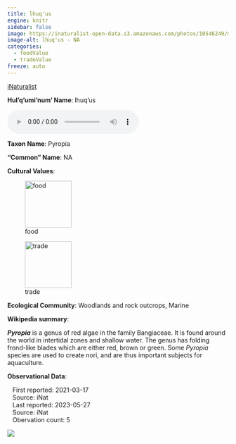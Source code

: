 ```yaml
---
title: lhuq'us
engine: knitr
sidebar: false
image: https://inaturalist-open-data.s3.amazonaws.com/photos/10546249/medium.jpeg
image-alt: lhuq'us - NA
categories:
  - foodValue
  - tradeValue
freeze: auto
---
```


<div role="img" class="imerss-photo" style="background-image: url(https://inaturalist-open-data.s3.amazonaws.com/photos/10546249/medium.jpeg)" 
 alt="lhuq'us - NA">
 <a href="https://www.inaturalist.org/taxa/370272" target="_blank" class="taxonDisplay-iNat-extern">iNaturalist<span class="external-link"></span></a>
</div>

**Hul'q'umi'num' Name**: lhuq'us

<audio controls>
  <source src="../../audio/lhuq_us_Levi_Wilson_&_Emily_Menzies_Galiano_Island_2022-02-20.mp3" type="audio/mpeg">
</audio>

**Taxon Name**: Pyropia

**"Common" Name**: NA

**Cultural Values**:

:::{layout-nrow=1}
![food](/files/food.svg){width=106px}

![trade](/files/trade.svg){width=106px}
:::

**Ecological Community**: Woodlands and rock outcrops, Marine

**Wikipedia summary**:
<p class="mw-empty-elt">
</p>

<p><i><b>Pyropia</b></i> is a genus of red algae in the family Bangiaceae. It is found around the world in intertidal zones and shallow water. The genus has folding frond-like blades which are either red, brown or green. Some <i>Pyropia</i> species are used to create nori, and are thus important subjects for aquaculture.

**Observational Data**:

|    First reported: 2021-03-17

|    Source: iNat

|    Last reported: 2023-05-27

|    Source: iNat

|    Obervation count: 5

![](community_dist.png)
